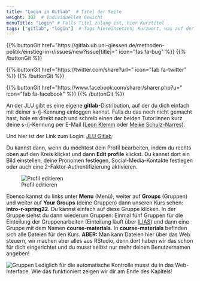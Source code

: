 ```yaml
---
title: "Login in Gitlab"  # Titel der Seite
weight: 302  # Individuelles Gewicht 
menuTitle: "Login" # Falls Titel zulang ist, hier Kurztitel
tags: ["gitlab", "login"]  # Tags hiereinsetzen; Kurzwort, was auf der Seite passsiert
---
```


{{% buttonGit href=\"https\:\/\/gitlab.ub.uni-giessen.de\/methoden-politik\/einstieg-in-r\/issues\/new?issue[title]=\" icon=\"fas fa-bug\" %}} {{% /buttonGit %}} 

{{% buttonGit href=\"https\:\/\/twitter.com\/share?url=\" icon=\"fab fa-twitter\" %}} {{% /buttonGit %}}

{{% buttonGit href=\"https\:\/\/www.facebook.com\/sharer\/sharer.php?u=\" icon=\"fab fa-facebook\" %}} {{% /buttonGit %}}

An der JLU gibt es eine eigene **gitlab**-Distribution, auf der du dich einfach mit deiner s-/j-Kennung einloggen kannst. Falls du das noch nicht gemacht hast, hole es direkt nach und schreib einen der beiden Tutor:innen kurz deine s-/j-Kennung per E-Mail ([Leon Klemm](leon.klemm@sowi.uni-giessen.de) oder [Meike Schulz-Narres](meike.schulz-narres@geogr.uni-giessen.de)). 

Und hier ist der Link zum Login: [JLU Gitlab](https://gitlab.ub.uni-giessen.de)

Du kannst dann, wenn du möchtest dein Profil bearbeiten, indem du rechts oben auf den Kreis klickst und dann **Edit profile** klickst. Du kannst dort ein Bild einstellen, deine Pronomen festlegen, Social-Media-Kontakte festlegen oder auch eine 2-Faktor-Authentifizierung aktivieren.

![Profil editieren](../img/editprofile.png)

Ebenso kannst du links unter **Menu** (Menü), weiter auf  **Groups** (Gruppen) und weiter auf **Your Groups** (deine Gruppen) dann unseren Kurs sehen: **intro-r-spring22**. Du kannst einfach auf diese Gruppe klicken. In der Gruppe siehst du dann wiederum Gruppen: Einmal fünf Gruppen für die Einteilung der Gruppenarbeiten (Einteilung läuft über [ILIAS](https://ilias.uni-giessen.de/ilias/goto.php?target=crs_293249&client_id=JLUG)) und dann eine Gruppe mit dem Namen **course-materials**. In **course-materials** befinden sich alle Dateien für den Kurs. **ABER:** Man kann Dateien hier über das Web steuern, wir machen aber alles aus RStudio, denn dort haben wir das schon für dich eingerichtet und du musst selbst nur mehr deinen Benutzernamen angeben! 

![Gruppen](../img/groups.png)
Lediglich für die automatische Kontrolle musst du in das Web-Interface. Wie das funktioniert zeigen wir dir am Ende des Kapitels!